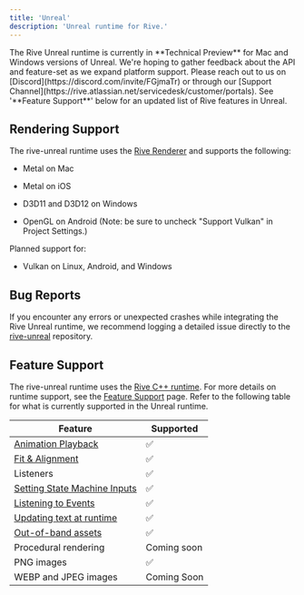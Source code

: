 ```yaml
---
title: 'Unreal'
description: 'Unreal runtime for Rive.'
---
```


<Note>
  The Rive Unreal runtime is currently in **Technical Preview** for Mac and Windows versions of Unreal. We're hoping to gather feedback about the API and feature-set as we expand platform support. Please reach out to us on [Discord](https://discord.com/invite/FGjmaTr) or through our [Support Channel](https://rive.atlassian.net/servicedesk/customer/portals).
</Note>

<Note>
  See '**Feature Support**' below for an updated list of Rive features in Unreal.
</Note>

## Rendering Support

The rive-unreal runtime uses the [Rive Renderer](https://rive.app/renderer) and supports the following:

* Metal on Mac

* Metal on iOS

* D3D11 and D3D12 on Windows

* OpenGL on Android (Note: be sure to uncheck "Support Vulkan" in Project Settings.)

Planned support for:

* Vulkan on Linux, Android, and Windows

## Bug Reports

If you encounter any errors or unexpected crashes while integrating the Rive Unreal runtime, we recommend logging a detailed issue directly to the [rive-unreal](https://github.com/rive-app/rive-unreal/issues) repository.

## Feature Support

The rive-unreal runtime uses the [Rive C++ runtime](https://github.com/rive-app/rive-cpp). For more details on runtime support, see the [Feature Support](/feature-support) page. Refer to the following table for what is currently supported in the Unreal runtime.

| **Feature**                                                      | **Supported** |
| ---------------------------------------------------------------- | ------------- |
| [Animation Playback](./getting-started)                          | ✅             |
| [Fit & Alignment​](/runtimes/layout)                             | ✅             |
| Listeners​                                                       | ✅             |
| [Setting State Machine Inputs​](./state-machines#setting-inputs) | ✅             |
| [Listening to Events](./rive-events)                             | ✅             |
| [​Updating text at runtime​](./text#update-rive-text-in-unreal)  | ✅             |
| [​Out-of-band assets​](./loading-assets)                         | ✅             |
| ​Procedural rendering​                                           | Coming soon   |
| PNG images                                                       | ✅             |
| WEBP and JPEG images                                             | Coming Soon   |